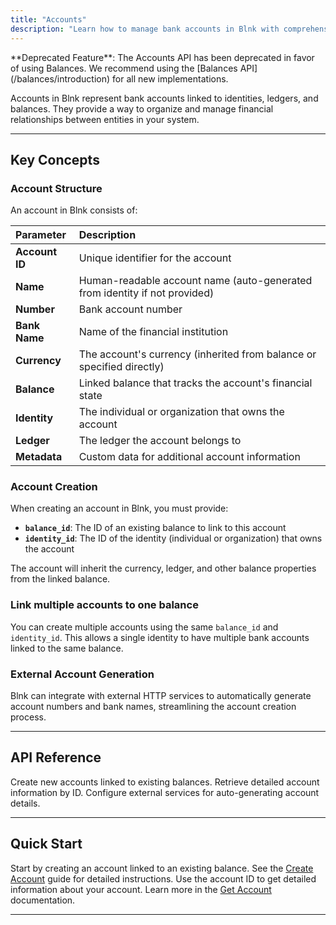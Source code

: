 ```yaml
---
title: "Accounts"
description: "Learn how to manage bank accounts in Blnk with comprehensive API documentation and examples"
---
```



<Warning>
**Deprecated Feature**: The Accounts API has been deprecated in favor of using Balances. We recommend using the [Balances API](/balances/introduction) for all new implementations.
</Warning>

Accounts in Blnk represent bank accounts linked to identities, ledgers, and balances. They provide a way to organize and manage financial relationships between entities in your system.

---

## Key Concepts

### Account Structure
An account in Blnk consists of:

| Parameter | Description |
|:-----------|:-------------|
| **Account ID** | Unique identifier for the account |
| **Name** | Human-readable account name (auto-generated from identity if not provided) |
| **Number** | Bank account number |
| **Bank Name** | Name of the financial institution |
| **Currency** | The account's currency (inherited from balance or specified directly) |
| **Balance** | Linked balance that tracks the account's financial state |
| **Identity** | The individual or organization that owns the account |
| **Ledger** | The ledger the account belongs to |
| **Metadata** | Custom data for additional account information |

### Account Creation
When creating an account in Blnk, you must provide:

- **`balance_id`**: The ID of an existing balance to link to this account
- **`identity_id`**: The ID of the identity (individual or organization) that owns the account

The account will inherit the currency, ledger, and other balance properties from the linked balance.

### Link multiple accounts to one balance 

You can create multiple accounts using the same `balance_id` and `identity_id`. This allows a single identity to have multiple bank accounts linked to the same balance.

### External Account Generation
Blnk can integrate with external HTTP services to automatically generate account numbers and bank names, streamlining the account creation process.

---

## API Reference

<CardGroup cols={2}>
<Card title="Create Account" icon="code" href="/accounts/create-account">
  Create new accounts linked to existing balances.
</Card>

<Card title="Get Account" icon="code" href="/accounts/get-account">
  Retrieve detailed account information by ID.
</Card>



<Card title="Account Number Generation" icon="gear" href="/accounts/account-number-generation">
  Configure external services for auto-generating account details.
</Card>
</CardGroup>

---

## Quick Start

<Steps>
<Step title="Create your first account">
  Start by creating an account linked to an existing balance.
  
  <Check>
  See the <a href="/accounts/create-account">Create Account</a> guide for detailed instructions.
  </Check>
</Step>

<Step title="Retrieve account information">
  Use the account ID to get detailed information about your account.
  
  <Check>
  Learn more in the <a href="/accounts/get-account">Get Account</a> documentation.
  </Check>
</Step>
</Steps>

---

<NeedHelp />